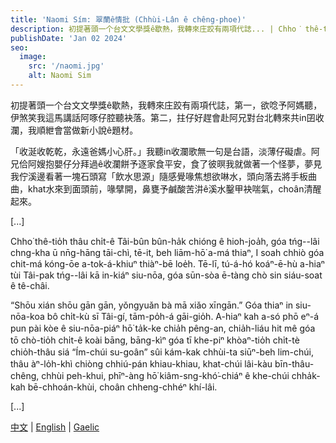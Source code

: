 ```yaml
---
title: 'Naomi Sím: 翠蘭ê情批 (Chhùi-Lân ê chêng-phoe)'
description: 初提著頭一个台文文學獎ê歇熱，我轉來庄跤有兩項代誌... | Chho͘ thê-tio̍h thâu chi̍t-ê Tâi-bûn bûn-ha̍k chióng ê hioh-joa̍h, góa tńg--lâi chng-kha ū nn̄g-hāng tāi-chì...
publishDate: 'Jan 02 2024'
seo:
  image:
    src: '/naomi.jpg'
    alt: Naomi Sim
---
```



初提著頭一个台文文學獎ê歇熱，我轉來庄跤有兩項代誌，第一，欲唸予阿媽聽，伊煞笑我這馬講話阿啄仔腔聽袂落。第二，拄仔好趕會赴阿兄對台北轉來共in囝收瀾，我順紲會當做新小說ê題材。

「收涎收乾乾，永遠爸媽小心肝。」我聽in收瀾歌無一句是台語，淡薄仔礙虐。阿兄佮阿嫂抱嬰仔分拜過ê收瀾餅予逐家食平安，食了彼暝我就做著一个怪夢，夢見我佇溪邊看著一塊石頭寫「飲水思源」隨感覺喙焦想欲啉水，頭向落去將手板曲曲，khat水來到面頭前，喙擘開，鼻甕予鹹酸苦汫ê溪水鑿甲袂喘氣，choân清醒起來。

[...]

Chho͘ thê-tio̍h thâu chi̍t-ê Tâi-bûn bûn-ha̍k chióng ê hioh-joa̍h, góa tńg--lâi chng-kha ū nn̄g-hāng tāi-chì, tē-it, beh liām-hō͘ a-má thiaⁿ, I soah chhiò góa chit-má kóng-ōe a-tok-á-khiuⁿ thiàⁿ-bē loe̍h. Tē-lī, tú-á-hó koáⁿ-ē-hù a-hiaⁿ tùi Tâi-pak tńg--lâi kā in-kiáⁿ siu-nōa, góa sūn-sòa ē-tàng chò sin siáu-soat ê tê-châi.

“Shōu xián shōu gān gān, yǒngyuǎn bà mā xiǎo xīngān.” Góa thiaⁿ in siu-nōa-koa bô chi̍t-kù sī Tâi-gí, tām-po̍h-á gāi-gio̍h. A-hiaⁿ kah a-só phō eⁿ-á pun pài kòe ê siu-nōa-piáⁿ hō͘ ta̍k-ke chia̍h pêng-an, chia̍h-liáu hit mê góa tō chò-tio̍h chi̍t-ê koài bāng, bāng-kìⁿ góa tī khe-piⁿ khòaⁿ-tio̍h chi̍t-tè chio̍h-thâu siá “Ím-chúi su-goân” sûi kám-kak chhùi-ta siūⁿ-beh lim-chúi, thâu àⁿ-lo̍h-khì chiòng chhiú-pán khiau-khiau, khat-chúi lâi-kàu bīn-thâu-chêng, chhùi peh-khui, phīⁿ-àng hō͘ kiâm-sng-khó͘-chiáⁿ ê khe-chúi chha̍k-kah bē-chhoán-khùi, choân chheng-chhéⁿ khí-lâi.

[...]

[中文](/mandarin/naomi) | [English](/english/naomi) | [Gaelic](/gaelic/naomi)

<Order />
